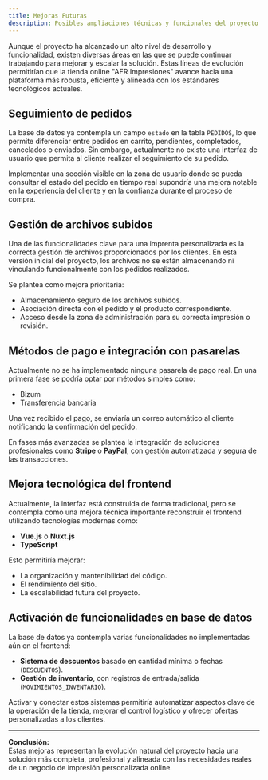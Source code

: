 ```yaml
---
title: Mejoras Futuras
description: Posibles ampliaciones técnicas y funcionales del proyecto AFR Impresiones.
---
```


Aunque el proyecto ha alcanzado un alto nivel de desarrollo y funcionalidad, existen diversas áreas en las que se puede continuar trabajando para mejorar y escalar la solución. Estas líneas de evolución permitirían que la tienda online "AFR Impresiones" avance hacia una plataforma más robusta, eficiente y alineada con los estándares tecnológicos actuales.

## Seguimiento de pedidos

La base de datos ya contempla un campo `estado` en la tabla `PEDIDOS`, lo que permite diferenciar entre pedidos en carrito, pendientes, completados, cancelados o enviados. Sin embargo, actualmente no existe una interfaz de usuario que permita al cliente realizar el seguimiento de su pedido.

Implementar una sección visible en la zona de usuario donde se pueda consultar el estado del pedido en tiempo real supondría una mejora notable en la experiencia del cliente y en la confianza durante el proceso de compra.

## Gestión de archivos subidos

Una de las funcionalidades clave para una imprenta personalizada es la correcta gestión de archivos proporcionados por los clientes. En esta versión inicial del proyecto, los archivos no se están almacenando ni vinculando funcionalmente con los pedidos realizados.

Se plantea como mejora prioritaria:

- Almacenamiento seguro de los archivos subidos.
- Asociación directa con el pedido y el producto correspondiente.
- Acceso desde la zona de administración para su correcta impresión o revisión.

## Métodos de pago e integración con pasarelas

Actualmente no se ha implementado ninguna pasarela de pago real. En una primera fase se podría optar por métodos simples como:

- Bizum
- Transferencia bancaria

Una vez recibido el pago, se enviaría un correo automático al cliente notificando la confirmación del pedido.

En fases más avanzadas se plantea la integración de soluciones profesionales como **Stripe** o **PayPal**, con gestión automatizada y segura de las transacciones.

## Mejora tecnológica del frontend

Actualmente, la interfaz está construida de forma tradicional, pero se contempla como una mejora técnica importante reconstruir el frontend utilizando tecnologías modernas como:

- **Vue.js** o **Nuxt.js**
- **TypeScript**

Esto permitiría mejorar:

- La organización y mantenibilidad del código.
- El rendimiento del sitio.
- La escalabilidad futura del proyecto.

## Activación de funcionalidades en base de datos

La base de datos ya contempla varias funcionalidades no implementadas aún en el frontend:

- **Sistema de descuentos** basado en cantidad mínima o fechas (`DESCUENTOS`).
- **Gestión de inventario**, con registros de entrada/salida (`MOVIMIENTOS_INVENTARIO`).

Activar y conectar estos sistemas permitiría automatizar aspectos clave de la operación de la tienda, mejorar el control logístico y ofrecer ofertas personalizadas a los clientes.

---

**Conclusión:**  
Estas mejoras representan la evolución natural del proyecto hacia una solución más completa, profesional y alineada con las necesidades reales de un negocio de impresión personalizada online.
